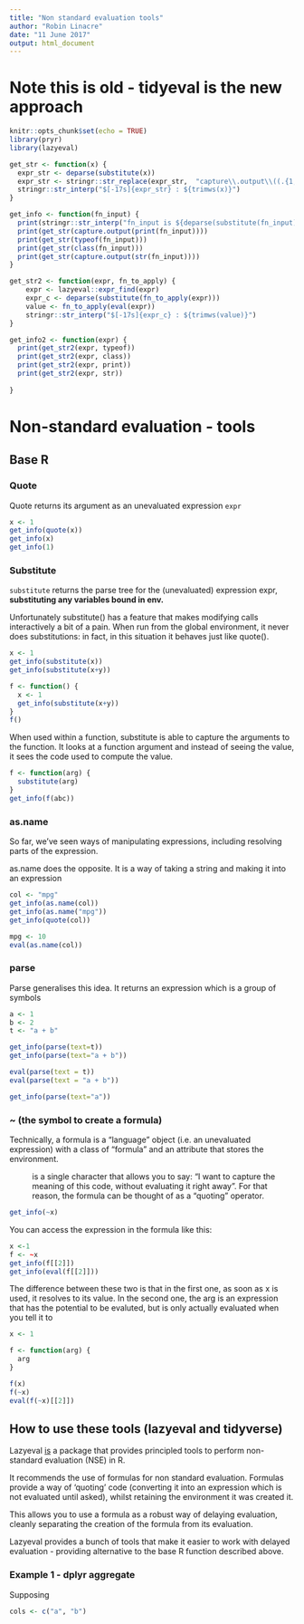 ```yaml
---
title: "Non standard evaluation tools"
author: "Robin Linacre"
date: "11 June 2017"
output: html_document
---
```


#  Note this is old - tidyeval is the new approach 

```r
knitr::opts_chunk$set(echo = TRUE)
library(pryr)
library(lazyeval)

get_str <- function(x) {
  expr_str <- deparse(substitute(x))
  expr_str <- stringr::str_replace(expr_str,  "capture\\.output\\((.{1,20})\\)", "\\1") 
  stringr::str_interp("$[-17s]{expr_str} : ${trimws(x)}")
}

get_info <- function(fn_input) {
  print(stringr::str_interp("fn_input is ${deparse(substitute(fn_input))}."))
  print(get_str(capture.output(print(fn_input))))
  print(get_str(typeof(fn_input)))
  print(get_str(class(fn_input)))
  print(get_str(capture.output(str(fn_input))))
}

get_str2 <- function(expr, fn_to_apply) {
    expr <- lazyeval::expr_find(expr)
    expr_c <- deparse(substitute(fn_to_apply(expr)))
    value <- fn_to_apply(eval(expr))
    stringr::str_interp("$[-17s]{expr_c} : ${trimws(value)}")
}

get_info2 <- function(expr) {
  print(get_str2(expr, typeof))
  print(get_str2(expr, class))
  print(get_str2(expr, print))
  print(get_str2(expr, str))
  
}
```


# Non-standard evaluation - tools

## Base R

### Quote

Quote returns its argument as an unevaluated expression `expr`
```r
x <- 1
get_info(quote(x))
get_info(x)
get_info(1)
```


### Substitute

`substitute` returns the parse tree for the (unevaluated) expression expr, **substituting any variables bound in env.**

Unfortunately substitute() has a feature that makes modifying calls interactively a bit of a pain. When run from the global environment, it never does substitutions: in fact, in this situation it behaves just like quote().




```r
x <- 1
get_info(substitute(x))
get_info(substitute(x+y))

f <- function() {
  x <- 1
  get_info(substitute(x+y))
}
f()

```

When used within a function, substitute is able to capture the arguments to the function.  It looks at a function argument and instead of seeing the value, it sees the code used to compute the value.

```r
f <- function(arg) {
  substitute(arg)
}
get_info(f(abc))

```




### as.name

So far, we've seen ways of manipulating expressions, including resolving parts of the expression.

as.name does the opposite.  It is a way of taking a string and making it into an expression
```r
col <- "mpg"
get_info(as.name(col))
get_info(as.name("mpg"))
get_info(quote(col))

mpg <- 10
eval(as.name(col))

```

### parse

Parse generalises this idea.  It returns an expression which is a group of symbols

```r
a <- 1
b <- 2
t <- "a + b"

get_info(parse(text=t))
get_info(parse(text="a + b"))

eval(parse(text = t))
eval(parse(text = "a + b"))

get_info(parse(text="a"))
```

### ~ (the symbol to create a formula)

Technically, a formula is a “language” object (i.e. an unevaluated expression) with a class of “formula” and an attribute that stores the environment.

~ is a single character that allows you to say: “I want to capture the meaning of this code, without evaluating it right away”. For that reason, the formula can be thought of as a “quoting” operator.


```r
get_info(~x)
```

You can access the expression in the formula like this:

```r
x <-1
f <- ~x
get_info(f[[2]])
get_info(eval(f[[2]]))
```

The difference between these two is that in the first one, as soon as x is used, it resolves to its value.  In the second one, the arg is an expression that has the potential to be evaluted, but is only actually evaluated when you tell it to 
```r
x <- 1

f <- function(arg) {
  arg
}

f(x)
f(~x)
eval(f(~x)[[2]])
```

## How to use these tools (lazyeval and tidyverse)

Lazyeval [is](https://cran.r-project.org/web/packages/lazyeval/vignettes/lazyeval.html) a package that provides principled tools to perform non-standard evaluation (NSE) in R. 

It recommends the use of formulas for non standard evaluation.  Formulas provide a way of 'quoting' code (converting it into an expression which is not evaluated until asked), whilst retaining the environment it was created it.

This allows you to use a formula as a robust way of delaying evaluation, cleanly separating the creation of the formula from its evaluation.

Lazyeval provides a bunch of tools that make it easier to work with delayed evaluation - providing alternative to the base R function described above.

### Example 1 - dplyr aggregate 

Supposing 

```r

cols <- c("a", "b")




```

